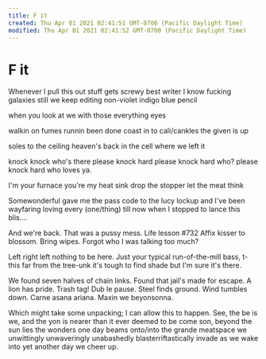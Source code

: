 ```yaml
---
title: F it
created: Thu Apr 01 2021 02:41:51 GMT-0700 (Pacific Daylight Time)
modified: Thu Apr 01 2021 02:41:52 GMT-0700 (Pacific Daylight Time)
---
```

# F it

Whenever I pull this out
stuff gets screwy
best writer I know
fucking galaxies
still we keep editing
non-violet indigo
blue pencil

when you look at we with those everything eyes

walkin on fumes
runnin been done
coast in to cali/cankles
the given is up

soles to the ceiling
heaven's back in
the cell where we left it

knock knock
who's there
please knock hard
please knock hard who?
please knock hard who loves ya.

I'm your furnace
you're my heat sink
drop the stopper
let the meat think

Somewonderful
gave me
the pass code
to
the
lucy
lockup
and I've been
wayfaring
loving every
(one/thing)
till now
when I stopped
to lance this blis....

And we're back.
That was a pussy mess.
Life lesson #732
Affix kisser to blossom.
Bring wipes.
Forgot who
I was talking too
much?

Left right left
nothing to be here.
Just your typical
run-of-the-mill bass, t-
this far from the tree-unk
it's tough to find shade
but I'm sure it's there.

We found seven halves
of chain links.
Found that jail's made for escape.
A lion has pride.
Trash tag! Dub le pause.
Steel finds ground.
Wind tumbles down.
Carne asana ariana.
Maxin we beyonsonna.

Which might take some unpacking;
I can allow this to happen.
See, the be is we,
and the yon is nearer
than it ever deemed to be
come son,
beyond the sun lies
the wonders one day
beams onto/into
the grande meatspace
we
unwittingly
unwaveringly
unabashedly
blasterriftastically
invade
as we wake into yet another day
we cheer up.
